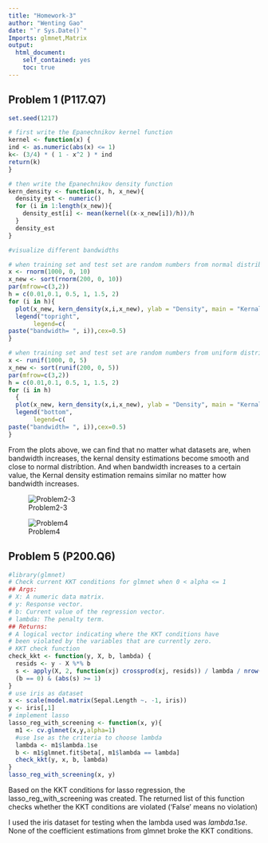 ```yaml
---
title: "Homework-3"
author: "Wenting Gao"
date: "`r Sys.Date()`"
Imports: glmnet,Matrix
output:
  html_document:
    self_contained: yes
    toc: true
---
```

<!--
%\VignetteEngine{knitr::rmarkdown}
%\VignetteIndexEntry{The linear model vignette}
-->

## Problem 1 (P117.Q7)
```r
set.seed(1217)

# first write the Epanechnikov kernel function 
kernel <- function(x) {
ind <- as.numeric(abs(x) <= 1)
k<- (3/4) * ( 1 - x^2 ) * ind
return(k)
}

# then write the Epanechnikov density function 
kern_density <- function(x, h, x_new){
  density_est <- numeric()
  for (i in 1:length(x_new)){
    density_est[i] <- mean(kernel((x-x_new[i])/h))/h
  }
  density_est
}

#visualize different bandwidths

# when training set and test set are random numbers from normal distribution
x <- rnorm(1000, 0, 10)
x_new <- sort(rnorm(200, 0, 10))
par(mfrow=c(3,2))
h = c(0.01,0.1, 0.5, 1, 1.5, 2)
for (i in h){
  plot(x_new, kern_density(x,i,x_new), ylab = "Density", main = "Kernal density estimation", type = "l")  
  legend("topright",
       legend=c(
paste("bandwidth= ", i)),cex=0.5)
}

# when training set and test set are random numbers from uniform distribution
x <- runif(1000, 0, 5)
x_new <- sort(runif(200, 0, 5))
par(mfrow=c(3,2))
h = c(0.01,0.1, 0.5, 1, 1.5, 2)
for (i in h)
  {
  plot(x_new, kern_density(x,i,x_new), ylab = "Density", main = "Kernal density estimation", type = "l")  
  legend("bottom",
       legend=c(
paste("bandwidth= ", i)),cex=0.5)
}
```

 From the plots above, we can find that no matter what datasets are, when bandwidth increases, the kernal density estimations become smooth and close to normal distribtion. And when bandwidth increases to a certain value, the Kernal density estimation remains similar no matter how bandwidth increases.

![Problem2-3](pset.jpeg)

![Problem4](pset1.jpeg)

## Problem 5 (P200.Q6)

```r
#library(glmnet)
# Check current KKT conditions for glmnet when 0 < alpha <= 1
## Args:
# X: A numeric data matrix.
# y: Response vector.
# b: Current value of the regression vector.
# lambda: The penalty term.
## Returns:
# A logical vector indicating where the KKT conditions have
# been violated by the variables that are currently zero.
# KKT check function
check_kkt <- function(y, X, b, lambda) {
  resids <- y - X %*% b 
  s <- apply(X, 2, function(xj) crossprod(xj, resids)) / lambda / nrow(X)
  (b == 0) & (abs(s) >= 1)
}
# use iris as dataset
x <- scale(model.matrix(Sepal.Length ~. -1, iris))
y <- iris[,1]
# implement lasso 
lasso_reg_with_screening <- function(x, y){
  m1 <- cv.glmnet(x,y,alpha=1)
  #use 1se as the criteria to choose lambda
  lambda <- m1$lambda.1se
  b <- m1$glmnet.fit$beta[, m1$lambda == lambda]
  check_kkt(y, x, b, lambda)
}
lasso_reg_with_screening(x, y)
```

 Based on the KKT conditions for lasso regression, the lasso_reg_with_screening was created. The returned list of this function checks whether the KKT conditions are violated ('False' means no violation)

 I used the iris dataset for testing when the lambda used was $lambda.1se$. None of the coefficient estimations from glmnet broke the KKT conditions.  